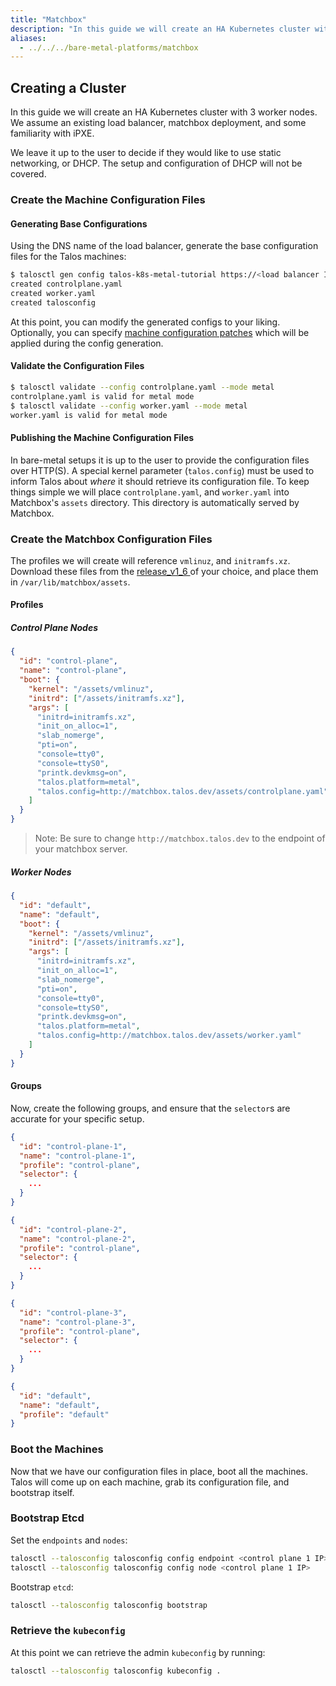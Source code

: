 ```yaml
---
title: "Matchbox"
description: "In this guide we will create an HA Kubernetes cluster with 3 worker nodes using an existing load balancer and matchbox deployment."
aliases:
  - ../../../bare-metal-platforms/matchbox
---
```


## Creating a Cluster

In this guide we will create an HA Kubernetes cluster with 3 worker nodes.
We assume an existing load balancer, matchbox deployment, and some familiarity with iPXE.

We leave it up to the user to decide if they would like to use static networking, or DHCP.
The setup and configuration of DHCP will not be covered.

### Create the Machine Configuration Files

#### Generating Base Configurations

Using the DNS name of the load balancer, generate the base configuration files for the Talos machines:

```bash
$ talosctl gen config talos-k8s-metal-tutorial https://<load balancer IP or DNS>:<port>
created controlplane.yaml
created worker.yaml
created talosconfig
```

At this point, you can modify the generated configs to your liking.
Optionally, you can specify [machine configuration patches](../../configure-your-talos-cluster/system-configuration/patching#configuration-patching-with-talosctl-cli) which will be applied during the config generation.

#### Validate the Configuration Files

```bash
$ talosctl validate --config controlplane.yaml --mode metal
controlplane.yaml is valid for metal mode
$ talosctl validate --config worker.yaml --mode metal
worker.yaml is valid for metal mode
```

#### Publishing the Machine Configuration Files

In bare-metal setups it is up to the user to provide the configuration files over HTTP(S).
A special kernel parameter (`talos.config`) must be used to inform Talos about _where_ it should retrieve its configuration file.
To keep things simple we will place `controlplane.yaml`, and `worker.yaml` into Matchbox's `assets` directory.
This directory is automatically served by Matchbox.

### Create the Matchbox Configuration Files

The profiles we will create will reference `vmlinuz`, and `initramfs.xz`.
Download these files from the [release_v1_6 ](https://github.com/siderolabs/talos/releases) of your choice, and place them in `/var/lib/matchbox/assets`.

#### Profiles

##### Control Plane Nodes

```json
{
  "id": "control-plane",
  "name": "control-plane",
  "boot": {
    "kernel": "/assets/vmlinuz",
    "initrd": ["/assets/initramfs.xz"],
    "args": [
      "initrd=initramfs.xz",
      "init_on_alloc=1",
      "slab_nomerge",
      "pti=on",
      "console=tty0",
      "console=ttyS0",
      "printk.devkmsg=on",
      "talos.platform=metal",
      "talos.config=http://matchbox.talos.dev/assets/controlplane.yaml"
    ]
  }
}
```

> Note: Be sure to change `http://matchbox.talos.dev` to the endpoint of your matchbox server.

##### Worker Nodes

```json
{
  "id": "default",
  "name": "default",
  "boot": {
    "kernel": "/assets/vmlinuz",
    "initrd": ["/assets/initramfs.xz"],
    "args": [
      "initrd=initramfs.xz",
      "init_on_alloc=1",
      "slab_nomerge",
      "pti=on",
      "console=tty0",
      "console=ttyS0",
      "printk.devkmsg=on",
      "talos.platform=metal",
      "talos.config=http://matchbox.talos.dev/assets/worker.yaml"
    ]
  }
}
```

#### Groups

Now, create the following groups, and ensure that the `selector`s are accurate for your specific setup.

```json
{
  "id": "control-plane-1",
  "name": "control-plane-1",
  "profile": "control-plane",
  "selector": {
    ...
  }
}
```

```json
{
  "id": "control-plane-2",
  "name": "control-plane-2",
  "profile": "control-plane",
  "selector": {
    ...
  }
}
```

```json
{
  "id": "control-plane-3",
  "name": "control-plane-3",
  "profile": "control-plane",
  "selector": {
    ...
  }
}
```

```json
{
  "id": "default",
  "name": "default",
  "profile": "default"
}
```

### Boot the Machines

Now that we have our configuration files in place, boot all the machines.
Talos will come up on each machine, grab its configuration file, and bootstrap itself.

### Bootstrap Etcd

Set the `endpoints` and `nodes`:

```bash
talosctl --talosconfig talosconfig config endpoint <control plane 1 IP>
talosctl --talosconfig talosconfig config node <control plane 1 IP>
```

Bootstrap `etcd`:

```bash
talosctl --talosconfig talosconfig bootstrap
```

### Retrieve the `kubeconfig`

At this point we can retrieve the admin `kubeconfig` by running:

```bash
talosctl --talosconfig talosconfig kubeconfig .
```
